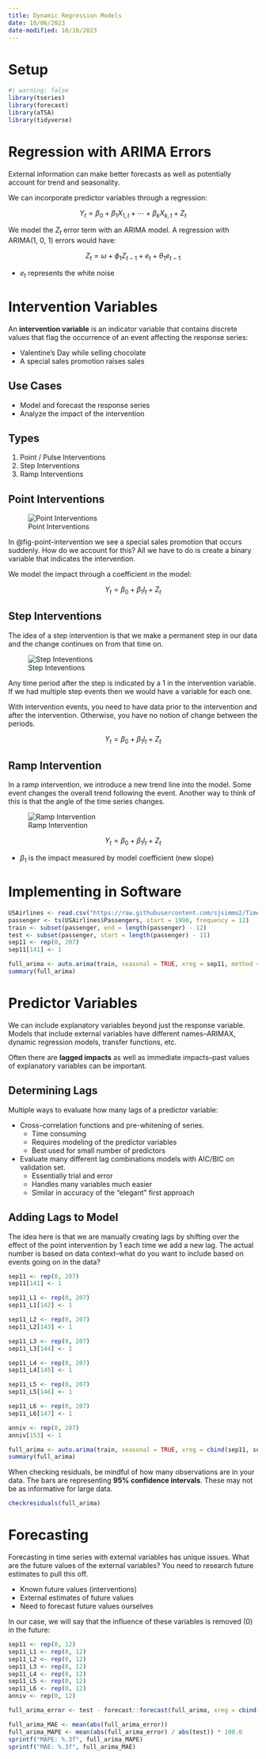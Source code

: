 ```yaml
---
title: Dynamic Regression Models
date: 10/06/2023
date-modified: 10/10/2023
---
```


# Setup

```r
#| warning: false
library(tseries)
library(forecast)
library(aTSA)
library(tidyverse)
```

# Regression with ARIMA Errors

External information can make better forecasts as well as potentially account for trend and seasonality.

We can incorporate predictor variables through a regression:

$$
Y_t = \beta_0 + \beta_1X_{1,t} + \cdots + \beta_kX_{k,t} + Z_t
$$

We model the $Z_t$ error term with an ARIMA model. A regression with ARIMA(1, 0, 1) errors would have:

$$
Z_t = \omega + \phi_1Z_{t-1} + e_t + \theta_1e_{t-1}
$$

-   $e_t$ represents the white noise

# Intervention Variables

An **intervention variable** is an indicator variable that contains discrete values that flag the occurrence of an event affecting the response series:

-   Valentine's Day while selling chocolate
-   A special sales promotion raises sales

## Use Cases

-   Model and forecast the response series
-   Analyze the impact of the intervention

## Types

1.  Point / Pulse Interventions
2.  Step Interventions
3.  Ramp Interventions

## Point Interventions

![Point Interventions](images/pulse-intervention.png){#fig-point-intervention}

In @fig-point-intervention we see a special sales promotion that occurs suddenly. How do we account for this? All we have to do is create a binary variable that indicates the intervention.

We model the impact through a coefficient in the model:

$$
Y_t = \beta_0 + \beta_1I_t + Z_t
$$

## Step Interventions

The idea of a step intervention is that we make a permanent step in our data and the change continues on from that time on. 

![Step Inteventions](images/step-intervention.png){#fig-step-intervention}

Any time period after the step is indicated by a 1 in the intervention variable. If we had multiple step events then we would have a variable for each one.

With intervention events, you need to have data prior to the intervention and after the intervention. Otherwise, you have no notion of change between the periods.

$$
Y_t = \beta_0 + \beta_1I_t + Z_t
$$

## Ramp Intervention

In a ramp intervention, we introduce a new trend line into the model. Some event changes the overall trend following the event. Another way to think of this is that the angle of the time series changes.

![Ramp Intervention](images/ramp-intervention.png){#fig-ramp-intervention}

$$
Y_t = \beta_0 + \beta_1I_t + Z_t
$$

-   $\beta_1$ is the impact measured by model coefficient (new slope)

# Implementing in Software

```r

USAirlines <- read.csv("https://raw.githubusercontent.com/sjsimmo2/TimeSeries/master/usairlines.csv")
passenger <- ts(USAirlines$Passengers, start = 1990, frequency = 12)
train <- subset(passenger, end = length(passenger) - 12)
test <- subset(passenger, start = length(passenger) - 11)
sep11 <- rep(0, 207)
sep11[141] <- 1

full_arima <- auto.arima(train, seasonal = TRUE, xreg = sep11, method = "ML")
summary(full_arima)
```

# Predictor Variables

We can include explanatory variables beyond just the response variable. Models that include external variables have different names--ARIMAX, dynamic regression models, transfer functions, etc.

Often there are **lagged impacts** as well as immediate impacts--past values of explanatory variables can be important.

## Determining Lags

Multiple ways to evaluate how many lags of a predictor variable:

-   Cross-correlation functions and pre-whitening of series.
    -   Time consuming
    -   Requires modeling of the predictor variables
    -   Best used for small number of predictors
-   Evaluate many different lag combinations models with AIC/BIC on validation set.
    -   Essentially trial and error
    -   Handles many variables much easier
    -   Similar in accuracy of the "elegant" first approach

## Adding Lags to Model

The idea here is that we are manually creating lags by shifting over the effect of the point intervention by 1 each time we add a new lag. The actual number is based on data context--what do you want to include based on events going on in the data?

```r
sep11 <- rep(0, 207)
sep11[141] <- 1

sep11_L1 <- rep(0, 207)
sep11_L1[142] <- 1

sep11_L2 <- rep(0, 207)
sep11_L2[143] <- 1

sep11_L3 <- rep(0, 207)
sep11_L3[144] <- 1

sep11_L4 <- rep(0, 207)
sep11_L4[145] <- 1

sep11_L5 <- rep(0, 207)
sep11_L5[146] <- 1

sep11_L6 <- rep(0, 207)
sep11_L6[147] <- 1

anniv <- rep(0, 207)
anniv[153] <- 1

full_arima <- auto.arima(train, seasonal = TRUE, xreg = cbind(sep11, sep11_L1, sep11_L2, sep11_L3, sep11_L4, sep11_L5, sep11_L6, anniv), method = "ML")
summary(full_arima)
```

When checking residuals, be mindful of how many observations are in your data. The bars are representing **95% confidence intervals**. These may not be as informative for large data.

```r
checkresiduals(full_arima)
```

# Forecasting

Forecasting in time series with external variables has unique issues. What are the future values of the external variables? You need to research future estimates to pull this off.

-   Known future values (interventions)
-   External estimates of future values
-   Need to forecast future values ourselves

In our case, we will say that the influence of these variables is removed (0) in the future:

```r
sep11 <- rep(0, 12)
sep11_L1 <- rep(0, 12)
sep11_L2 <- rep(0, 12)
sep11_L3 <- rep(0, 12)
sep11_L4 <- rep(0, 12)
sep11_L5 <- rep(0, 12)
sep11_L6 <- rep(0, 12)
anniv <- rep(0, 12)

full_arima_error <- test - forecast::forecast(full_arima, xreg = cbind(sep11, sep11_L1, sep11_L2, sep11_L3, sep11_L4, sep11_L5, sep11_L6, anniv), h = 12)$mean

full_arima_MAE <- mean(abs(full_arima_error))
full_arima_MAPE <- mean(abs(full_arima_error) / abs(test)) * 100.0
sprintf("MAPE: %.3f", full_arima_MAPE)
sprintf("MAE: %.3f", full_arima_MAE)
```